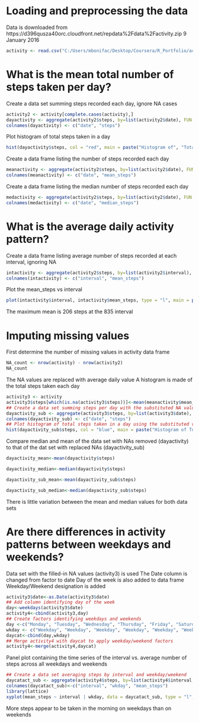 Loading and preprocessing the data
=======================================

Data is downloaded from 
 https://d396qusza40orc.cloudfront.net/repdata%2Fdata%2Factivity.zip
 9 January 2016

```r
activity <- read.csv("C:/Users/mbonifac/Desktop/Coursera/R_Portfolio/activity.csv")
```

What is the mean total number of steps taken per day?
=======================================

Create a data set summing steps recorded each day, ignore NA cases

```r
activity2 <- activity[complete.cases(activity),]
dayactivity <- aggregate(activity2$steps, by=list(activity2$date), FUN = "sum")
colnames(dayactivity) <- c("date", "steps")
```

Plot histogram of total steps taken in a day

```r
hist(dayactivity$steps, col = "red", main = paste("Histogram of", "Total Steps Taken per Day"), xlab = "Total Steps Taken in a Day")
```

Create a data frame listing the number of steps recorded each day

```r
meanactivity <- aggregate(activity2$steps, by=list(activity2$date), FUN = "mean")
colnames(meanactivity) <- c("date", "mean_steps")
```

Create a data frame listing the median number of steps recorded each day

```r
medactivity <- aggregate(activity2$steps, by=list(activity2$date), FUN = "median")
colnames(medactivity) <- c("date", "median_steps")
```

What is the average daily activity pattern?
=======================================

Create a data frame listing average number of steps recorded at each interval, ignoring NA

```r
intactivity <- aggregate(activity2$steps, by=list(activity2$interval), FUN = "mean")
colnames(intactivity) <- c("interval", "mean_steps")
```

Plot the mean_steps vs interval

```r
plot(intactivity$interval, intactivity$mean_steps, type = "l", main = paste("Mean Steps per Time Interval, NAs Ignored"), ylab = "Mean Steps", xlab = "Time Interval")
```

The maximum mean is 206 steps at the 835 interval

Imputing missing values
=======================================

First determine the number of missing values in activity data frame

```r
NA_count <- nrow(activity) - nrow(activity2)
NA_count
```

The NA values are replaced with average daily value
A histogram is made of the total steps taken each day

```r
activity3 <- activity
activity3$steps[which(is.na(activity3$steps))]<-mean(meanactivity$mean_steps)
## Create a data set summing steps per day with the substituted NA values used
dayactivity_sub <- aggregate(activity3$steps, by=list(activity3$date), FUN = "sum")
colnames(dayactivity_sub) <- c("date", "steps")
## Plot histogram of total steps taken in a day using the substituted values
hist(dayactivity_sub$steps, col = "blue", main = paste("Histogram of Total Steps Taken per Day, NA values substituted"), xlab = "Total Steps Taken in a Day")
```

Compare median and mean of the data set with NAs removed (dayactivity)
to that of the dat set with replaced NAs (dayactivity_sub)

```r
dayactivity_mean<-mean(dayactivity$steps)
```

```r
dayactivity_median<-median(dayactivity$steps)
```

```r
dayactivity_sub_mean<-mean(dayactivity_sub$steps)
```

```r
dayactivity_sub_median<-median(dayactivity_sub$steps)
```

There is little variation between the mean and median values for both data sets

Are there differences in activity patterns between weekdays and weekends?
=======================================

Data set with the filled-in NA values (activity3) is used
The Date column is changed from factor to date
Day of the week is also added to data frame
Weekday/Weekend designation is added

```r
activity3$date<-as.Date(activity3$date)
## Add column identifying day of the week
day<-weekdays(activity3$date)
activity4<-cbind(activity3,day)
## Create factors identifying weekdays and weekends
day <-c("Monday", "Tuesday", "Wednesday", "Thursday", "Friday", "Saturday", "Sunday")
wkday <- c("Weekday", "Weekday", "Weekday", "Weekday", "Weekday", "Weekend", "Weekend")
daycat<-cbind(day,wkday)
## Merge activity4 with daycat to apply weekday/weekend factors
activity4<-merge(activity4,daycat)
```

Panel plot containing the time series of the interval vs. average number of steps
across all weekdays and weekends

```r
## Create a data set averaging steps by interval and weekday/weekend
daycatact_sub <- aggregate(activity4$steps, by=list(activity4$interval, activity4$wkday), FUN = "mean")
colnames(daycatact_sub)<-c("interval", "wkday", "mean_steps")
library(lattice)
xyplot(mean_steps ~ interval | wkday, data = daycatact_sub, type = "l", layout = c(1, 2))
```

More steps appear to be taken in the morning on weekdays than on weekends